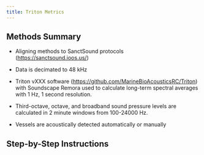 ```yaml
---
title: Triton Metrics
---
```


## Methods Summary

-   Aligning methods to SanctSound protocols (<https://sanctsound.ioos.us/>) 

-   Data is decimated to 48 kHz

-   Triton vXXX software (<https://github.com/MarineBioAcousticsRC/Triton>) with Soundscape Remora used to calculate long-term spectral averages with 1 Hz, 1 second resolution.

-   Third-octave, octave, and broadband sound pressure levels are calculated in 2 minute windows from 100-24000 Hz.

-   Vessels are acoustically detected automatically or manually

## Step-by-Step Instructions
